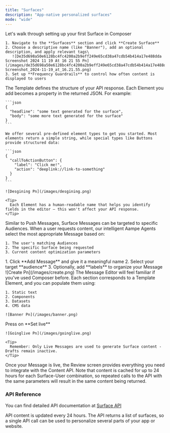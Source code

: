 ```yaml
---
title: "Surfaces"
description: "App-native personalized surfaces"
mode: "wide"
---
```


<Steps>
  <Step title="Creating Your First Surface" titleSize="h2">
    Let's walk through setting up your first Surface in Composer

    1. Navigate to the **Surfaces** section and click **Create Surface**
    2. Choose a descriptive name (like "Banner"), add an optional description, and apply relevant tags\
       ![De35d698a50e6128bc4fc4200a2b9eff249e65cd38a47cdb54b414a17e488dda Screenshot 2024 11 19 At 16 21 55 Pn](/images/de35d698a50e6128bc4fc4200a2b9eff249e65cd38a47cdb54b414a17e488dda-Screenshot_2024-11-19_at_16.21.55.png)
    3. Set up **Frequency Guardrails** to control how often content is displayed to users
  </Step>
  <Step title="Configuring your template" titleSize="h2">
    The Template defines the structure of your API response. Each Element you add becomes a property in the returned JSON. For example:

    ```json
    {  
      "headline": "some text generated for the surface",  
      "body": "some more text generated for the surface"  
    }
    ```

    We offer several pre-defined element types to get you started. Most elements return a simple string, while special types like Buttons provide structured data:

    ```json
    {  
      "callToActionButton": {  
        "label": "Click me!",  
        "action": "deeplink://link-to-something"  
      }  
    }
    ```

    ![Desgining Pn](/images/desgining.png)

    <Tip>
      Each Element has a human-readable name that helps you identify fields in the editor – this won't affect your API response.
    </Tip>
  </Step>
  <Step title="Creating Dyanmic Messages" titleSize="h2">
    Similar to Push Messages, Surface Messages can be targeted to specific Audiences. When a user requests content, our intelligent Aampe Agents select the most appropriate Message based on:

    1. The user's matching Audiences
    2. The specific Surface being requested
    3. Current content optimization parameters
  </Step>
  <Step title="Setting Up Your First Message" titleSize="h2">
    1. Click **Add Message** and give it a meaningful name
    2. Select your target **audience**
    3. Optionally, add **labels** to organize your Message
       ![Create Pn](/images/create.png)
  </Step>
  <Step title="Crafting Your Content" titleSize="h2">
    The Message Editor will feel familiar if you've used Composer before. Each section corresponds to a Template Element, and you can populate them using:

    1. Static text
    2. Components
    3. Datasets
    4. CMS data

    ![Banner Pn](/images/banner.png)
  </Step>
  <Step title="Going Live" titleSize="h2">
    Press on **Set live**

    ![Goinglive Pn](/images/goinglive.png)

    <Tip>
      Remember: Only Live Messages are used to generate Surface content - Drafts remain inactive.
    </Tip>
  </Step>
  <Step title="Implementation Guide" titleSize="h2">
    Once your Message is live, the Review screen provides everything you need to integrate with the Content API. Note that content is cached for up to 24 hours for each Surface-User combination, so repeated calls to the API with the same parameters will result in the same content being returned.
  </Step>
</Steps>

### API Reference

You can find detailed API documentation at [Surface API](https://docs.aampe.com/reference/get_surface_content_v1_surface_content_get)

API content is updated every 24 hours. The API returns a list of surfaces, so a single API call can be used to personalize several parts of your app or website.